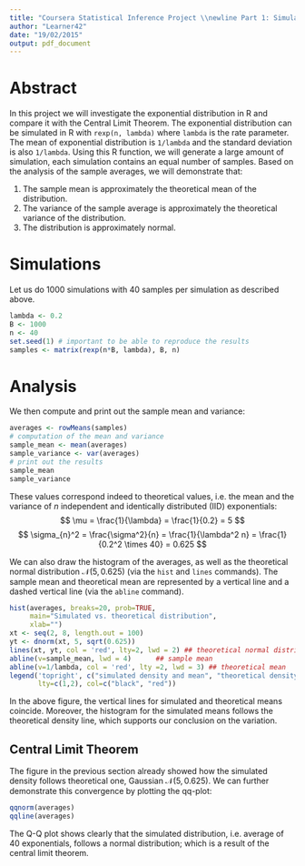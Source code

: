 ```yaml
---
title: "Coursera Statistical Inference Project \\newline Part 1: Simulation exercise"
author: "Learner42"
date: "19/02/2015"
output: pdf_document
---
```


# Abstract

In this project we will investigate the exponential distribution in R and compare it with the Central Limit Theorem. The exponential distribution can be simulated in R with ``rexp(n, lambda)`` where ``lambda`` is the rate parameter. The mean of exponential distribution is ``1/lambda`` and the standard deviation is also ``1/lambda``. Using this R function, we will generate a large amount of simulation, each simulation contains an equal number of samples. Based on the analysis of the sample averages, we will demonstrate that:

1. The sample mean is approximately the theoretical mean of the distribution.
2. The variance of the sample average is approximately the theoretical variance of the distribution.
3. The distribution is approximately normal.

# Simulations

Let us do 1000 simulations with 40 samples per simulation as described above. 

```r
lambda <- 0.2
B <- 1000
n <- 40
set.seed(1) # important to be able to reproduce the results
samples <- matrix(rexp(n*B, lambda), B, n)
```
# Analysis

We then compute and print out the sample mean and variance:
```r
averages <- rowMeans(samples)
# computation of the mean and variance
sample_mean <- mean(averages)
sample_variance <- var(averages)
# print out the results
sample_mean
sample_variance
```

These values correspond indeed to theoretical values, i.e. the mean and the variance of $n$ independent and identically distributed (IID) exponentials:
$$
\mu = \frac{1}{\lambda} = \frac{1}{0.2} = 5 
$$
$$
\sigma_{n}^2 = \frac{\sigma^2}{n}  = \frac{1}{\lambda^2 n} = \frac{1}{0.2^2 \times 40} = 0.625
$$

We can also draw the histogram of the averages, as well as the theoretical normal distribution $\mathcal{N}(5,0.625)$ (via the `hist` and `lines` commands). The sample mean and theoretical mean are represented by a vertical line and a dashed vertical line (via the `abline` command).
```r
hist(averages, breaks=20, prob=TRUE, 
     main="Simulated vs. theoretical distribution",
     xlab="")
xt <- seq(2, 8, length.out = 100)
yt <- dnorm(xt, 5, sqrt(0.625))
lines(xt, yt, col = 'red', lty=2, lwd = 2) ## theoretical normal distribution
abline(v=sample_mean, lwd = 4)      ## sample mean
abline(v=1/lambda, col = 'red', lty =2, lwd = 3) ## theoretical mean
legend('topright', c("simulated density and mean", "theoretical density and mean"), 
       lty=c(1,2), col=c("black", "red"))
```

In the above figure, the vertical lines for simulated and theoretical means coincide. Moreover, the histogram for the simulated means follows the theoretical density line, which supports our conclusion on the variation.

## Central Limit Theorem

The figure in the previous section already showed how the simulated density follows theoretical one, Gaussian $\mathcal{N}(5,0.625)$. We can further demonstrate this convergence by plotting the qq-plot:

```r
qqnorm(averages)
qqline(averages)
```
The Q-Q plot shows clearly that the simulated distribution, i.e. average of 40 exponentials, follows a normal distribution; which is a result of the central limit theorem.
